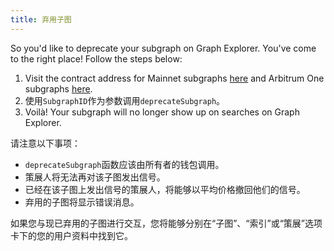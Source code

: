 ```yaml
---
title: 弃用子图
---
```


So you'd like to deprecate your subgraph on Graph Explorer. You've come to the right place! Follow the steps below:

1. Visit the contract address for Mainnet subgraphs [here](https://etherscan.io/address/0xadca0dd4729c8ba3acf3e99f3a9f471ef37b6825#writeProxyContract) and Arbitrum One subgraphs [here](https://arbiscan.io/address/0xec9A7fb6CbC2E41926127929c2dcE6e9c5D33Bec#writeProxyContract).
2. 使用`SubgraphID`作为参数调用`deprecateSubgraph`。
3. Voilà! Your subgraph will no longer show up on searches on Graph Explorer.

请注意以下事项：

- `deprecateSubgraph`函数应该由所有者的钱包调用。
- 策展人将无法再对该子图发出信号。
- 已经在该子图上发出信号的策展人，将能够以平均价格撤回他们的信号。
- 弃用的子图将显示错误消息。

如果您与现已弃用的子图进行交互，您将能够分别在“子图”、“索引”或“策展”选项卡下的您的用户资料中找到它。
